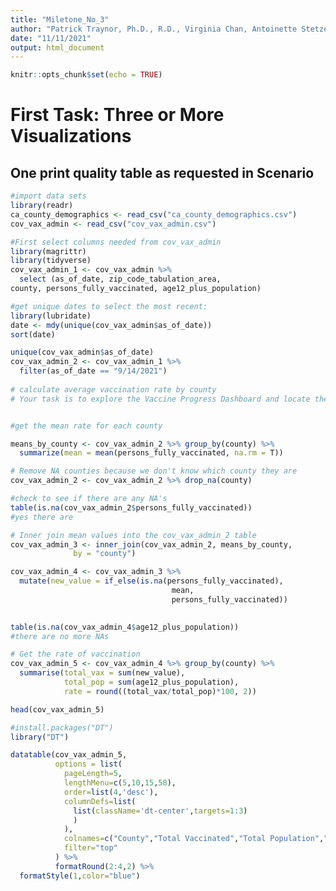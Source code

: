```yaml
---
title: "Miletone_No_3"
author: "Patrick Traynor, Ph.D., R.D., Virginia Chan, Antoinette Stetzenmeyer"
date: "11/11/2021"
output: html_document
---
```


```r
knitr::opts_chunk$set(echo = TRUE)
```
# First Task: Three or More Visualizations
## One print quality table as requested in Scenario

```r
#import data sets
library(readr)
ca_county_demographics <- read_csv("ca_county_demographics.csv")
cov_vax_admin <- read_csv("cov_vax_admin.csv")

```
```r
#First select columns needed from cov_vax_admin
library(magrittr)
library(tidyverse)
cov_vax_admin_1 <- cov_vax_admin %>%
  select (as_of_date, zip_code_tabulation_area, 
county, persons_fully_vaccinated, age12_plus_population)
```
```r
#get unique dates to select the most recent:
library(lubridate)
date <- mdy(unique(cov_vax_admin$as_of_date))
sort(date)

unique(cov_vax_admin$as_of_date)
cov_vax_admin_2 <- cov_vax_admin_1 %>%
  filter(as_of_date == "9/14/2021")
         
# calculate average vaccination rate by county
# Your task is to explore the Vaccine Progress Dashboard and locate the most recent vaccination data, including a percentage of fully vaccinated persons. If you find any missing values, you'll need to find a way to do *mean imputation* with the missing values on a zip code level, (substitute an average value to fill in the NAs values from the county level averages)


#get the mean rate for each county

means_by_county <- cov_vax_admin_2 %>% group_by(county) %>%
  summarize(mean = mean(persons_fully_vaccinated, na.rm = T))

# Remove NA counties because we don't know which county they are 
cov_vax_admin_2 <- cov_vax_admin_2 %>% drop_na(county)

#check to see if there are any NA's
table(is.na(cov_vax_admin_2$persons_fully_vaccinated))
#yes there are

# Inner join mean values into the cov_vax_admin_2 table
cov_vax_admin_3 <- inner_join(cov_vax_admin_2, means_by_county,
              by = "county")

cov_vax_admin_4 <- cov_vax_admin_3 %>% 
  mutate(new_value = if_else(is.na(persons_fully_vaccinated),
                                    mean,
                                    persons_fully_vaccinated))
  
```
```r
table(is.na(cov_vax_admin_4$age12_plus_population))
#there are no more NAs
```
```r
# Get the rate of vaccination
cov_vax_admin_5 <- cov_vax_admin_4 %>% group_by(county) %>%
  summarise(total_vax = sum(new_value),
            total_pop = sum(age12_plus_population),
            rate = round((total_vax/total_pop)*100, 2))

head(cov_vax_admin_5)
```

```r
#install.packages("DT")
library("DT")

datatable(cov_vax_admin_5, 
          options = list(
            pageLength=5,
            lengthMenu=c(5,10,15,58),
            order=list(4,'desc'),
            columnDefs=list(
              list(className='dt-center',targets=1:3)
              )
            ),
            colnames=c("County","Total Vaccinated","Total Population","Vaccination Rate"),
            filter="top"
          ) %>%
          formatRound(2:4,2) %>%
  formatStyle(1,color="blue")
```


